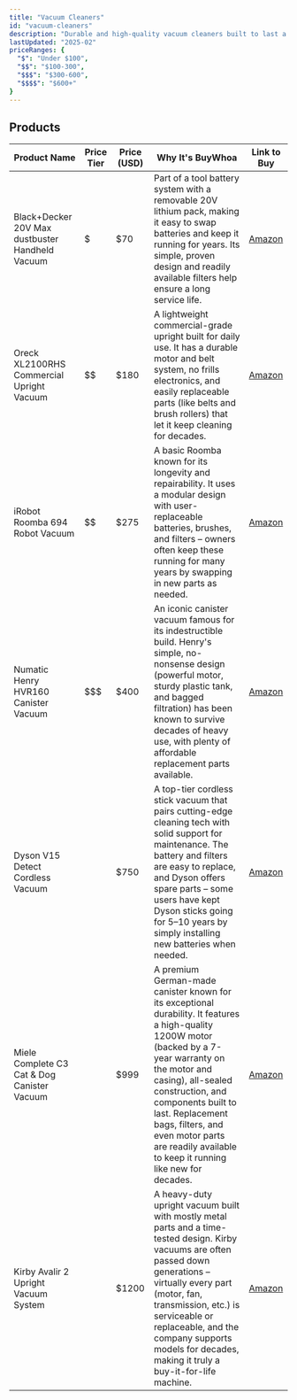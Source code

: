 ```yaml
---
title: "Vacuum Cleaners"
id: "vacuum-cleaners"
description: "Durable and high-quality vacuum cleaners built to last a lifetime."
lastUpdated: "2025-02"
priceRanges: {
  "$": "Under $100",
  "$$": "$100-300",
  "$$$": "$300-600",
  "$$$$": "$600+"
}
---
```


## Products

| Product Name | Price Tier | Price (USD) | Why It's BuyWhoa | Link to Buy |
|--------------|------------|-------------|------------------|-------------|
| Black+Decker 20V Max dustbuster Handheld Vacuum | $ | $70 | Part of a tool battery system with a removable 20V lithium pack, making it easy to swap batteries and keep it running for years. Its simple, proven design and readily available filters help ensure a long service life. | [Amazon](https://www.amazon.com/BLACK-DECKER-dustbuster-POWERCONNECT-BCHV001C1/dp/B09NCKS2HK?tag=buywhoa-20) |
| Oreck XL2100RHS Commercial Upright Vacuum | $$ | $180 | A lightweight commercial-grade upright built for daily use. It has a durable motor and belt system, no frills electronics, and easily replaceable parts (like belts and brush rollers) that let it keep cleaning for decades. | [Amazon](https://www.amazon.com/Oreck-Commercial-XL2100RHS-8-Pound-Upright/dp/B001NDNV18?tag=buywhoa-20) |
| iRobot Roomba 694 Robot Vacuum | $$ | $275 | A basic Roomba known for its longevity and repairability. It uses a modular design with user-replaceable batteries, brushes, and filters – owners often keep these running for many years by swapping in new parts as needed. | [Amazon](https://www.amazon.com/iRobot-Vacuum-Wi-Fi-Connectivity-Carpets-Self-Charging/dp/B08SP5GYJP?tag=buywhoa-20) |
| Numatic Henry HVR160 Canister Vacuum | $$$ | $400 | An iconic canister vacuum famous for its indestructible build. Henry's simple, no-nonsense design (powerful motor, sturdy plastic tank, and bagged filtration) has been known to survive decades of heavy use, with plenty of affordable replacement parts available. | [Amazon](https://www.amazon.com/Henry-HVR-160-11-Bagged-Cylinder/dp/B078KKHT2Q?tag=buywhoa-20) |
| Dyson V15 Detect Cordless Vacuum | $$$$ | $750 | A top-tier cordless stick vacuum that pairs cutting-edge cleaning tech with solid support for maintenance. The battery and filters are easy to replace, and Dyson offers spare parts – some users have kept Dyson sticks going for 5–10 years by simply installing new batteries when needed. | [Amazon](https://www.amazon.com/Dyson-Detect-Cordless-Vacuum-Cleaner/dp/B0C2J8KJH9?tag=buywhoa-20) |
| Miele Complete C3 Cat & Dog Canister Vacuum | $$$$ | $999 | A premium German-made canister known for its exceptional durability. It features a high-quality 1200W motor (backed by a 7-year warranty on the motor and casing), all-sealed construction, and components built to last. Replacement bags, filters, and even motor parts are readily available to keep it running like new for decades. | [Amazon](https://www.amazon.com/Miele-Complete-Canister-Vacuum-Cleaner/dp/B00R43I490?tag=buywhoa-20) |
| Kirby Avalir 2 Upright Vacuum System | $$$$ | $1200 | A heavy-duty upright vacuum built with mostly metal parts and a time-tested design. Kirby vacuums are often passed down generations – virtually every part (motor, fan, transmission, etc.) is serviceable or replaceable, and the company supports models for decades, making it truly a buy-it-for-life machine. | [Amazon](https://www.amazon.com/Kirby-Avalir-Vacuum-Home-System/dp/B07RNN4558?tag=buywhoa-20) |